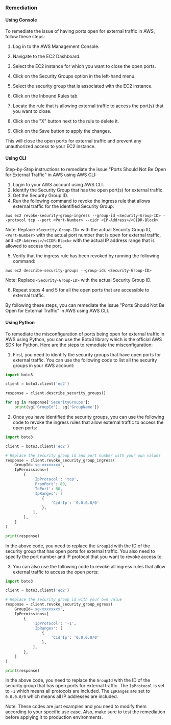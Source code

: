 ### Remediation

#### Using Console

To remediate the issue of having ports open for external traffic in AWS, follow these steps:

1. Log in to the AWS Management Console.

2. Navigate to the EC2 Dashboard.

3. Select the EC2 instance for which you want to close the open ports.

4. Click on the Security Groups option in the left-hand menu.

5. Select the security group that is associated with the EC2 instance.

6. Click on the Inbound Rules tab.

7. Locate the rule that is allowing external traffic to access the port(s) that you want to close.

8. Click on the "X" button next to the rule to delete it.

9. Click on the Save button to apply the changes.

This will close the open ports for external traffic and prevent any unauthorized access to your EC2 instance.

#### Using CLI

Step-by-Step instructions to remediate the issue "Ports Should Not Be Open for External Traffic" in AWS using AWS CLI:

1. Login to your AWS account using AWS CLI.
2. Identify the Security Group that has the open port(s) for external traffic.
3. Get the Security Group ID.
4. Run the following command to revoke the ingress rule that allows external traffic for the identified Security Group:

```
aws ec2 revoke-security-group-ingress --group-id <Security-Group-ID> --protocol tcp --port <Port-Number> --cidr <IP-Address>/<CIDR-Block>
```

Note: Replace `<Security-Group-ID>` with the actual Security Group ID, `<Port-Number>` with the actual port number that is open for external traffic, and `<IP-Address>/<CIDR-Block>` with the actual IP address range that is allowed to access the port.

5. Verify that the ingress rule has been revoked by running the following command:

```
aws ec2 describe-security-groups --group-ids <Security-Group-ID>
```

Note: Replace `<Security-Group-ID>` with the actual Security Group ID.

6. Repeat steps 4 and 5 for all the open ports that are accessible to external traffic.

By following these steps, you can remediate the issue "Ports Should Not Be Open for External Traffic" in AWS using AWS CLI.

#### Using Python

To remediate the misconfiguration of ports being open for external traffic in AWS using Python, you can use the Boto3 library which is the official AWS SDK for Python. Here are the steps to remediate the misconfiguration:

1. First, you need to identify the security groups that have open ports for external traffic. You can use the following code to list all the security groups in your AWS account:

```python
import boto3

client = boto3.client('ec2')

response = client.describe_security_groups()

for sg in response['SecurityGroups']:
    print(sg['GroupId'], sg['GroupName'])
```

2. Once you have identified the security groups, you can use the following code to revoke the ingress rules that allow external traffic to access the open ports:

```python
import boto3

client = boto3.client('ec2')

# Replace the security group id and port number with your own values
response = client.revoke_security_group_ingress(
    GroupId='sg-xxxxxxxx',
    IpPermissions=[
        {
            'IpProtocol': 'tcp',
            'FromPort': 80,
            'ToPort': 80,
            'IpRanges': [
                {
                    'CidrIp': '0.0.0.0/0'
                },
            ],
        },
    ]
)

print(response)
```

In the above code, you need to replace the `GroupId` with the ID of the security group that has open ports for external traffic. You also need to specify the port number and IP protocol that you want to revoke access to.

3. You can also use the following code to revoke all ingress rules that allow external traffic to access the open ports:

```python
import boto3

client = boto3.client('ec2')

# Replace the security group id with your own value
response = client.revoke_security_group_egress(
    GroupId='sg-xxxxxxxx',
    IpPermissions=[
        {
            'IpProtocol': '-1',
            'IpRanges': [
                {
                    'CidrIp': '0.0.0.0/0'
                },
            ],
        },
    ]
)

print(response)
```

In the above code, you need to replace the `GroupId` with the ID of the security group that has open ports for external traffic. The `IpProtocol` is set to `-1` which means all protocols are included. The `IpRanges` are set to `0.0.0.0/0` which means all IP addresses are included.

Note: These codes are just examples and you need to modify them according to your specific use case. Also, make sure to test the remediation before applying it to production environments.

